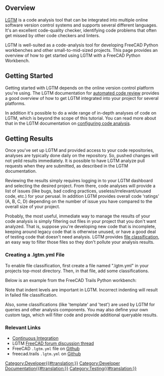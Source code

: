 <languages/>

== Overview ==

{{TOCright}}

[https://www.lgtm.com LGTM] is a code analysis tool that can be integrated into multiple online software version control systems and supports several different languages.  It's an excellent code-quality checker, identifying code problems that often get missed by other code checkers and linters.

LGTM is well-suited as a code-analysis tool for developing FreeCAD Python workbenches and other small-to-mid-sized projects.  This page provides an overview of how to get started using LGTM with a FreeCAD Python Workbench.

== Getting Started ==

Getting started with LGTM depends on the online version control platform you're using.  The LGTM documentation for [https://lgtm.com/help/lgtm/about-automated-code-review automated code review] provides a good overview of how to get LGTM integrated into your project for several platforms.

In addition it's possible to do a wide range of in-depth analyses of code on LGTM, which is beyond the scope of this tutorial.  You can read more about that in the LGTM documentation on [https://lgtm.com/help/lgtm/configuring-lgtm-analysis-project configuring code analysis].

== Getting Results ==

Once you've set up LGTM and provided access to your code repositories, analyses are typically done daily on the repository.  So, pushed changes will not yeild results immediately.  It is possible to have LGTM analyze pull requests when they are submitted, as described in the LGTM documentation.

Reviewing the results simply requires logging in to your LGTM dashboard and selecting the desired project.  From there, code analyses will provide a list of issues (like bugs, bad coding practices, useless/irrelevant/unused code, etc.) for your perusal.  In addition LGTM provides overall code 'ratings' (A, B, C, D) depending on the number of issue you have compared to the overall size of your project.

Probably, the most useful, immediate way to manage the results of your code analysis is simply filtering out files in your project that you don't want analyzed.  That is, suppose you're developing new code that is incomplete, keeping around legacy code that is otherwise unused, or have a good deal of testing code that doesn't need analysis.  LGTM provides [https://lgtm.com/help/lgtm/file-classification file classification], an easy way to filter those files so they don't pollute your analysis results.

===Creating a .lgtm.yml File===
To enable file classification, first create a file named ".lgtm.yml" in your projects top-most directory. Then, in that file, add some classifications.

Below is an example from the FreeCAD Trails Python workbench:

{{Code|code=
path_classifiers:
  template:
    - freecad/trails/resources
    - freecad/trails/project/commands/command_template.py
    - freecad/trails/init_gui.py
 
  test:
    - freecad/trails/project/commands/spiral_test.py
    - freecad/trails/TestFPO.py
 
  legacy:
    - freecad/trails/corridor/loft
    - freecad/trails/alignment/VerticalAlignment.py
    - freecad/trails/alignment/VerticalCurve.py
    - freecad/trails/alignment/GenerateVerticalAlignment.py
    - freecad/trails/alignment/ImportVerticalCurve.py
    - freecad/trails/corridor/template/TemplateLibrary.py
}}

Note that indent levels are important in LGTM.  Incorrect indenting will result in failed file classification.

Also, some classifications (like 'template' and 'test') are used by LGTM for queries and other analysis components.  You may also define your own custom tags, which will filter code and provide additional queryable results.

=== Relevant Links === 

* [[Continuous Integration|Continuous Integration]]
* LGTM [https://forum.freecad.org/viewtopic.php?f=10&t=40228 FreeCAD forum discussion thread]
* FreeCAD <tt>.lgtm.yml</tt> file on [https://github.com/FreeCAD/FreeCAD/blob/master/lgtm.yml Github]
* freecad.trails <tt>.lgtm.yml</tt> on [https://github.com/joelgraff/freecad.trails/blob/dev/.lgtm.yml Github]
[[Category:Developer{{#translation:}}]]
[[Category:Developer Documentation{{#translation:}}]]
[[Category:Testing{{#translation:}}]]